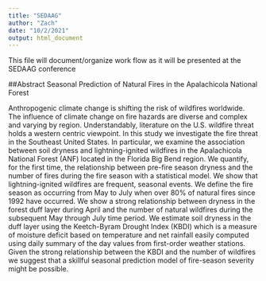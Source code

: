 ```yaml
---
title: "SEDAAG"
author: "Zach"
date: "10/2/2021"
output: html_document
---
```


This file will document/organize work flow as it will be presented at the SEDAAG conference


##Abstract
Seasonal Prediction of Natural Fires in the Apalachicola National Forest

Anthropogenic climate change is shifting the risk of wildfires worldwide. The influence of climate change on fire hazards are diverse and complex and varying by region. Understandably, literature on the U.S. wildfire threat holds a western centric viewpoint. In this study we investigate the fire threat in the Southeast United States. In particular, we examine the association between soil dryness and lightning-ignited wildfires in the Apalachicola National Forest (ANF) located in the Florida Big Bend region. We quantify, for the first time, the relationship between pre-fire season dryness and the number of fires during the fire season with a statistical model. We show that lightning-ignited wildfires are frequent, seasonal events. We define the fire season as occurring from May to July when over 80% of natural fires since 1992 have occurred. We show a strong relationship between dryness in the forest duff layer during April and the number of natural wildfires during the subsequent May through July time period. We estimate soil dryness in the duff layer using the Keetch-Byram Drought Index (KBDI) which is a measure of moisture deficit based on temperature and net rainfall easily computed using daily summary of the day values from first-order weather stations. Given the strong relationship between the KBDI and the number of wildfires we suggest that a skillful seasonal prediction model of fire-season severity might be possible.
